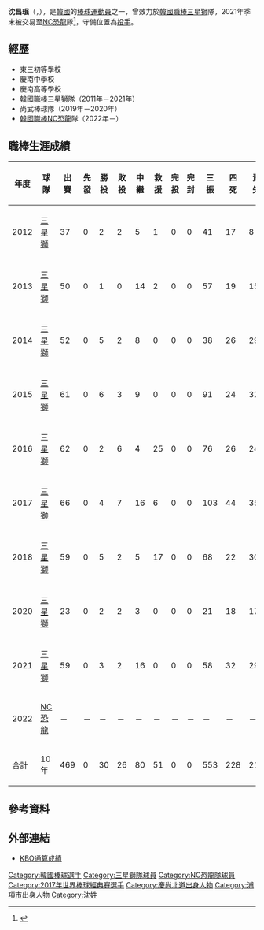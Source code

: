 {{Infobox KBO player|
|name=沈昌珉|
|image=Shim Chang-Min.jpg|
|width=300|
|position=投手|
|team=NC恐龍|
|number=20|
|bats=右|
|throws=右|
|birthdate={{birth_date_and_age|1993|2|1|mf=y}}|
|birthplace={{KOR}}[[慶尚北道|慶尚北道]][[浦項市|浦項市]]|
|debutdate=4月28日
|debutyear=2012年
|debutteam=三星獅
|statyear=2021年球季
|stat1label=勝投－敗投
|stat1value=30－26
|stat2label=中繼－救援
|stat2value=80－51
|stat3label=三振－四壞
|stat3value=553－228
|stat4label=防禦率
|stat4value=4.09
|teams=<nowiki></nowiki> 
* [[三星獅|三星獅]]（2011年－2021年）
* [[NC恐龍|NC恐龍]]（2022年－）
}}
{{MedalTableTop}}
{{MedalSport|男子[[棒球|棒球]]}}
{{MedalCountry|{{KOR}}}}
{{MedalCompetition|[[世界棒球12強賽|世界棒球12強賽]]}}
{{MedalGold|[[2015年世界棒球12強賽|2015年 日本/台灣]]|隊際}}
{{MedalBottom}}

'''沈昌珉'''（{{lang-ko|'''심창민'''}}，{{bd|1993年|2月1日|catIdx=Shim, Chang-min}}），是[[韓國|韓國]]的[[棒球|棒球]][[運動員|運動員]]之一，曾效力於[[韓國職棒|韓國職棒]][[三星獅|三星獅]]隊，2021年季末被交易至[[NC恐龍|NC恐龍]]隊<ref>{{Cite news|url=https://news.sbs.co.kr/news/endPage.do?news_id=N1006567155|title=NC-삼성, 2대 1 트레이드 단행…김태군↔심창민 · 김응민|date=2021-12-13|newspaper=[[SBS|SBS]]|language=ko}}</ref>，守備位置為[[投手|投手]]。

==經歷==
*東三初等學校
*慶南中學校
*慶南高等學校
*[[韓國職棒|韓國職棒]][[三星獅|三星獅]]隊（2011年－2021年）
*尚武棒球隊（2019年－2020年）
*[[韓國職棒|韓國職棒]][[NC恐龍|NC恐龍]]隊（2022年－）

==職棒生涯成績==
{| class="wikitable" width="1000px"
|- align="center"
!年度!!球隊!!出賽!!先發!!勝投!!敗投!!中繼!!救援!!完投!!完封!!三振!!四死!!責失!!投球局數!!自責分率!!被上壘率
|- align="center"
|2012||[[三星獅|三星獅]]||37||0||2||2||5||1||0||0||41||17||8||39.1||1.83||1.09
|- align="center"
|2013||[[三星獅|三星獅]]||50||0||1||0||14||2||0||0||57||19||15||50.1||2.68||1.07
|- align="center"
|2014||[[三星獅|三星獅]]||52||0||5||2||8||0||0||0||38||26||29||38.1||6.81||1.77
|- align="center"
|2015||[[三星獅|三星獅]]||61||0||6||3||9||0||0||0||91||24||32||67.1||4.28||1.16
|- align="center"
|2016||[[三星獅|三星獅]]||62||0||2||6||4||25||0||0||76||26||24||72.2||2.97||1.17
|- align="center"
|2017||[[三星獅|三星獅]]||66||0||4||7||16||6||0||0||103||44||35||75.1||4.18||1.31
|- align="center"
|2018||[[三星獅|三星獅]]||59||0||5||2||5||17||0||0||68||22||30||66.1||4.07||1.19
|- align="center"
|2020||[[三星獅|三星獅]]||23||0||2||2||3||0||0||0||21||18||17||20.1||7.52||1.77
|- align="center"
|2021||[[三星獅|三星獅]]||59||0||3||2||16||0||0||0||58||32||29||51.1||5.08||1.54
|- align="center"
|2022||[[NC恐龍|NC恐龍]]||－||－||－||－||－||－||－||－||－||－||－||－||－||－
|- style="background:#315288;color:#FFFFFF" align="center" 
|合計||10年||469||0||30||26||80||51||0||0||553||228||219||481.1||4.09||1.29
|}

==參考資料==
{{reflist}}

==外部連結==
* [https://www.koreabaseball.com/Record/Player/PitcherDetail/Basic.aspx?playerId=61411 KBO通算成績] {{Wayback|url=https://www.koreabaseball.com/Record/Player/PitcherDetail/Basic.aspx?playerId=61411 |date=20200922150749 }} {{ko icon}}
{{NC恐龍隊球員名單}}
{{2015年世界棒球12強賽韓國成棒代表隊}}
{{2017年世界棒球經典賽韓國成棒代表隊}}
{{DEFAULTSORT:Shim Chang Min}}
[[Category:韓國棒球選手|Category:韓國棒球選手]]
[[Category:三星獅隊球員|Category:三星獅隊球員]]
[[Category:NC恐龍隊球員|Category:NC恐龍隊球員]]
[[Category:2017年世界棒球經典賽選手|Category:2017年世界棒球經典賽選手]]
[[Category:慶尚北道出身人物|Category:慶尚北道出身人物]]
[[Category:浦項市出身人物|Category:浦項市出身人物]]
[[Category:沈姓|Category:沈姓]]